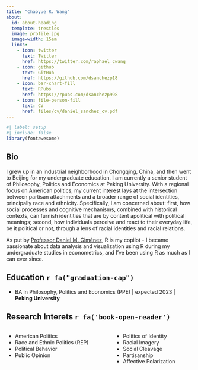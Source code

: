 ```yaml
---
title: "Chaoyue R. Wang"
about:
  id: about-heading
  template: trestles
  image: profile.jpg
  image-width: 15em
  links: 
    - icon: twitter
      text: Twitter
      href: https://twitter.com/raphael_cwang
    - icon: github
      text: GitHub
      href: https://github.com/dsanchezp18
    - icon: bar-chart-fill
      text: RPubs
      href: https://rpubs.com/dsanchezp998
    - icon: file-person-fill
      text: CV
      href: files/cv/daniel_sanchez_cv.pdf
---
```


::: {#about-heading}
```r
#| label: setup
#| include: false
library(fontawesome)
```

## Bio

I grew up in an industrial neighborhood in Chongqing, China, and then went to Beijing for my undergraduate education. I am currently a senior student of Philosophy, Politics and Economics at Peking University. With a regional focus on American politics, my current interest lays at the intersection between partisan attachments and a broader range of social identities, principally race and ethnicity. Specifically, I am concerned about: first, how social processes and cognitive mechanisms, combined with historical contexts, can furnish identities that are by content apolitical with political meanings; second, how individuals perceive and react to their everyday life, be it political or not, through a lens of racial identities and racial relations.
:::

<div>

As put by [Professor Daniel M. Giménez](https://twitter.com/Ego_Ipse), R is my copilot - I became passionate about data analysis and visualization using R during my undergraduate studies in econometrics, and I've been using R as much as I can ever since.

</div>

## Education `r fa("graduation-cap")`

-   BA in Philosophy, Politics and Economics (PPE) \| expected 2023 \| **Peking University**

## Research Interets `r fa('book-open-reader')`

::: columns
::: column
<!-- #### Area -->

-   American Politics
-   Race and Ethnic Politics (REP)
-   Political Behavior
-   Public Opinion
:::

::: column
<!-- #### Topic -->

-   Politics of Identity
-   Racial Imagery
-   Social Cleavage
-   Partisanship
-   Affective Polarization
:::
:::
